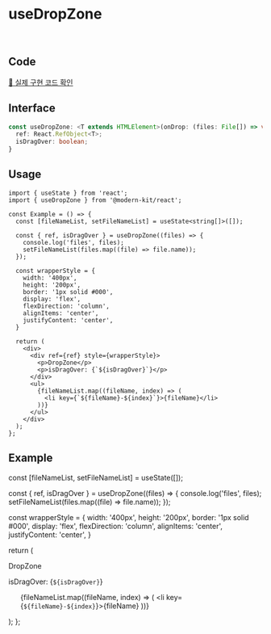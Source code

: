 
# useDropZone


<br />

## Code
[🔗 실제 구현 코드 확인](https://github.com/modern-agile-team/modern-kit/blob/main/packages/react/src/hooks/useDropZone/index.ts)

## Interface
```ts title="typescript"
const useDropZone: <T extends HTMLElement>(onDrop: (files: File[]) => void) => {
  ref: React.RefObject<T>;
  isDragOver: boolean;
}
```

## Usage
```tsx title="typescript"
import { useState } from 'react';
import { useDropZone } from '@modern-kit/react';

const Example = () => {
  const [fileNameList, setFileNameList] = useState<string[]>([]);

  const { ref, isDragOver } = useDropZone((files) => {
    console.log('files', files);
    setFileNameList(files.map((file) => file.name));
  });

  const wrapperStyle = {
    width: '400px',
    height: '200px',
    border: '1px solid #000',
    display: 'flex',
    flexDirection: 'column',
    alignItems: 'center',
    justifyContent: 'center',
  }

  return (
    <div>
      <div ref={ref} style={wrapperStyle}>
        <p>DropZone</p>
        <p>isDragOver: {`${isDragOver}`}</p>
      </div>
      <ul>
        {fileNameList.map((fileName, index) => (
          <li key={`${fileName}-${index}`}>{fileName}</li>
        ))}
      </ul>
    </div>
  );
};
```

## Example

  const [fileNameList, setFileNameList] = useState([]);

  const { ref, isDragOver } = useDropZone((files) => {
    console.log('files', files);
    setFileNameList(files.map((file) => file.name));
  });

  const wrapperStyle = {
    width: '400px',
    height: '200px',
    border: '1px solid #000',
    display: 'flex',
    flexDirection: 'column',
    alignItems: 'center',
    justifyContent: 'center',
  }

  return (
    <div>
      <div ref={ref} style={wrapperStyle}>
        <p>DropZone</p>
        <p>isDragOver: {`${isDragOver}`}</p>
      </div>
      <ul>
        {fileNameList.map((fileName, index) => (
          <li key={`${fileName}-${index}`}>{fileName}</li>
        ))}
      </ul>
    </div>
  );
};

<Example />